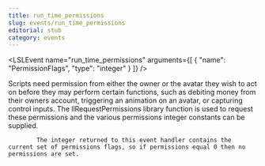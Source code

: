 ```yaml
---
title: run_time_permissions
slug: events/run_time_permissions
editorial: stub
category: events
---
```


<LSLEvent
	name="run_time_permissions"
	arguments={[
	{
		"name": "PermissionFlags",
		"type": "integer"
	}
]}
/>

Scripts need permission from either the owner or the avatar they wish to act on before they may perform certain functions, such as debiting money from their owners account, triggering an animation on an avatar, or capturing control inputs. The llRequestPermissions library function is used to request these permissions and the various permissions integer constants can be supplied.

			The integer returned to this event handler contains the current set of permissions flags, so if permissions equal 0 then no permissions are set.

